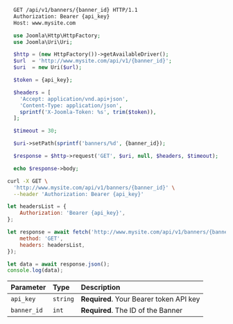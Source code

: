 
<Tabs>
<TabItem value="http" label="HTTP">

```bash title="Get Single Banner"
  GET /api/v1/banners/{banner_id} HTTP/1.1
  Authorization: Bearer {api_key}
  Host: www.mysite.com
```

</TabItem>
<TabItem value="php" label="PHP (Joomla Framework)">

```php title="Get Single Banner"
  use Joomla\Http\HttpFactory;
  use Joomla\Uri\Uri;

  $http = (new HttpFactory())->getAvailableDriver();
  $url  = 'http://www.mysite.com/api/v1/{banner_id}';
  $uri  = new Uri($url);

  $token = {api_key};

  $headers = [
    'Accept: application/vnd.api+json',
    'Content-Type: application/json',
    sprintf('X-Joomla-Token: %s', trim($token)),
  ];

  $timeout = 30;

  $uri->setPath(sprintf('banners/%d', {banner_id});

  $response = $http->request('GET', $uri, null, $headers, $timeout);

  echo $response->body;
```

</TabItem>
<TabItem value="bash" label="Curl">

```bash title="Get Single Banner"
curl -X GET \
  'http://www.mysite.com/api/v1/banners/{banner_id}' \
  --header 'Authorization: Bearer {api_key}'
```

</TabItem>
<TabItem value="js" label="Javascript">

```js title="Get Single Banner"
let headersList = {
    Authorization: 'Bearer {api_key}',
};

let response = await fetch('http://www.mysite.com/api/v1/banners/{banner_id}', {
    method: 'GET',
    headers: headersList,
});

let data = await response.json();
console.log(data);
```

</TabItem>
</Tabs>

| Parameter   | Type     | Description                             |
| :---------- | :------- | :-------------------------------------- |
| `api_key`   | `string` | **Required**. Your Bearer token API key |
| `banner_id` | `int`    | **Required**. The ID of the Banner      |
